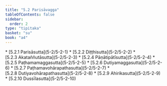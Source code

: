 ```yaml
---
title: "5.2 Parisāvagga"
tableOfContents: false
sidebar:
  order: 2
type: "tipitaka"
basket: "su"
book: "a4"
---
```



<DynamicBreadcrumb />



<TableOfContents book="a4" section="5.2">
* [5.2.1 Parisāsutta](5-2/5-2-1)
* [5.2.2 Diṭṭhisutta](5-2/5-2-2)
* [5.2.3 Akataññutāsutta](5-2/5-2-3)
* [5.2.4 Pāṇātipātīsutta](5-2/5-2-4)
* [5.2.5 Paṭhamamaggasutta](5-2/5-2-5)
* [5.2.6 Dutiyamaggasutta](5-2/5-2-6)
* [5.2.7 Paṭhamavohārapathasutta](5-2/5-2-7)
* [5.2.8 Dutiyavohārapathasutta](5-2/5-2-8)
* [5.2.9 Ahirikasutta](5-2/5-2-9)
* [5.2.10 Dussīlasutta](5-2/5-2-10)
</TableOfContents>